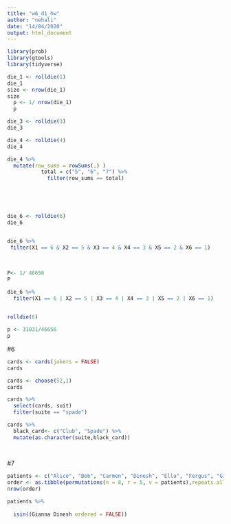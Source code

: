 ```yaml
---
title: "w6_d1_hw"
author: "nehali"
date: "14/04/2020"
output: html_document
---
```


```r
library(prob)
library(gtools)
library(tidyverse)
```

```r
die_1 <- rolldie(1)
die_1
size <- nrow(die_1)
size 
  p <- 1/ nrow(die_1)
  p
```

```r
die_3 <- rolldie(3)
die_3
```

```r
die_4 <- rolldie(4)
die_4
```
```r
die_4 %>%
  mutate(row_sums = rowSums(.) ) 
           total = c("5", "6", "7") %>%
             filter(row_sums == total)
  

  
  

```

```r
die_6 <- rolldie(6)
die_6
        
```
```r
die_6 %>%
 filter(X1 == 6 & X2 == 5 & X3 == 4 & X4 == 3 & X5 == 2 & X6 == 1) 
  
  
```
```r
P<- 1/ 46656
P
```

```r
die_6 %>%
  filter(X1 == 6 | X2 == 5 | X3 == 4 | X4 == 3 | X5 == 2 | X6 == 1) 
  
```
```r
rolldie(6)
```

```r
p <- 31031/46656
p
```
#6


```r
cards <- cards(jokers = FALSE) 
cards
```

```r
cards <- choose(52,1)
cards
```
```r
cards %>%
  select(cards, suit) 
  filter(suite == "spade")
```

```r
cards %>%
  black_card<- c("Club", "Spade") %>%
  mutate(as.character(suite,black_card)) 
  
  
```
#7
```r
patients <- c("Alice", "Bob", "Carmen", "Dinesh", "Ella", "Fergus", "Gianna","Henry")
order <- as.tibble(permutations(n = 8, r = 5, v = patients),repeats.allowed = FALSE)
nrow(order)
```
```r
patients %>%
  
  isin((Gianna Dinesh ordered = FALSE))
  
```

